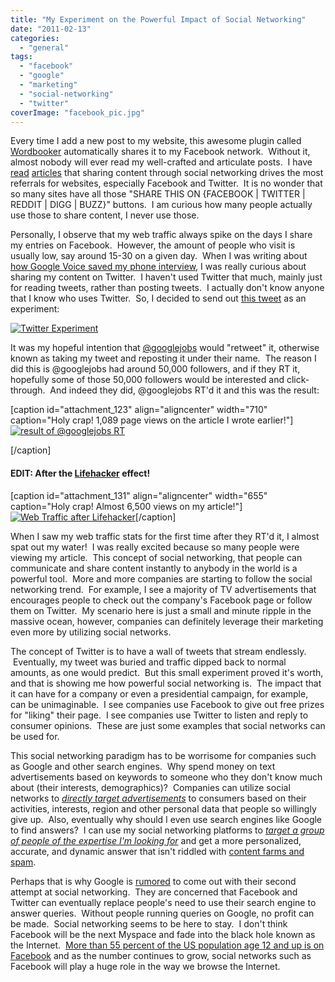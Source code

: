 ```yaml
---
title: "My Experiment on the Powerful Impact of Social Networking"
date: "2011-02-13"
categories: 
  - "general"
tags: 
  - "facebook"
  - "google"
  - "marketing"
  - "social-networking"
  - "twitter"
coverImage: "facebook_pic.jpg"
---
```


Every time I add a new post to my website, this awesome plugin called [Wordbooker](http://wordpress.org/extend/plugins/wordbooker/) automatically shares it to my Facebook network.  Without it, almost nobody will ever read my well-crafted and articulate posts.  I have [read](http://www.readwriteweb.com/archives/analysis_what_are_the_webs_top_sources_of_referral_traffic.php) [articles](http://blog.hubspot.com/blog/tabid/6307/bid/6609/Marketers-Gravitate-to-Facebook-As-Most-Trusted-Referral-Source.aspx) that sharing content through social networking drives the most referrals for websites, especially Facebook and Twitter.  It is no wonder that so many sites have all those "SHARE THIS ON {FACEBOOK | TWITTER | REDDIT | DIGG | BUZZ}" buttons.  I am curious how many people actually use those to share content, I never use those.

Personally, I observe that my web traffic always spike on the days I share my entries on Facebook.  However, the amount of people who visit is usually low, say around 15-30 on a given day.  When I was writing about [how Google Voice saved my phone interview](http://www.jessechen.net/blog/how-google-voice-saved-my-interview/), I was really curious about sharing my content on Twitter.  I haven't used Twitter that much, mainly just for reading tweets, rather than posting tweets.  I actually don't know anyone that I know who uses Twitter.  So, I decided to send out [this tweet](http://twitter.com/#!/meltedxice/status/35430446502256640) as an experiment:

[![](images/2011-02-13_0232.png "Twitter Experiment")](http://www.jessechen.net/blog/wp-content/uploads/2011/02/2011-02-13_0232.png)

It was my hopeful intention that [@googlejobs](http://twitter.com/#!/googlejobs/status/35511042423390208) would "retweet" it, otherwise known as taking my tweet and reposting it under their name.  The reason I did this is @googlejobs had around 50,000 followers, and if they RT it, hopefully some of those 50,000 followers would be interested and click-through.  And indeed they did, @googlejobs RT'd it and this was the result:

\[caption id="attachment\_123" align="aligncenter" width="710" caption="Holy crap! 1,089 page views on the article I wrote earlier!"\][![result of @googlejobs RT](images/2011-02-13_0218-1024x526.png "Web Traffic After Twitter Post")](http://www.jessechen.net/blog/wp-content/uploads/2011/02/2011-02-13_0218.png) 

\[/caption\]

#### **EDIT:** After the [Lifehacker](http://lifehacker.com/#!5761345/how-google-voices-many-calling-options-can-be-a-lifesaver) effect!

\[caption id="attachment\_131" align="aligncenter" width="655" caption="Holy crap! Almost 6,500 views on my article!"\][![](images/2011-02-22_18481-1024x411.png "Web Traffic after Lifehacker ")](http://www.jessechen.net/blog/wp-content/uploads/2011/02/2011-02-22_18481.png)\[/caption\]

When I saw my web traffic stats for the first time after they RT'd it, I almost spat out my water!  I was really excited because so many people were viewing my article.  This concept of social networking, that people can communicate and share content instantly to anybody in the world is a powerful tool.  More and more companies are starting to follow the social networking trend.  For example, I see a majority of TV advertisements that encourages people to check out the company's Facebook page or follow them on Twitter.  My scenario here is just a small and minute ripple in the massive ocean, however, companies can definitely leverage their marketing even more by utilizing social networks.

The concept of Twitter is to have a wall of tweets that stream endlessly.  Eventually, my tweet was buried and traffic dipped back to normal amounts, as one would predict.  But this small experiment proved it's worth, and that is showing me how powerful social networking is.  The impact that it can have for a company or even a presidential campaign, for example, can be unimaginable.  I see companies use Facebook to give out free prizes for "liking" their page.  I see companies use Twitter to listen and reply to consumer opinions.  These are just some examples that social networks can be used for.

This social networking paradigm has to be worrisome for companies such as Google and other search engines.  Why spend money on text advertisements based on keywords to someone who they don't know much about (their interests, demographics)?  Companies can utilize social networks to _[directly target advertisements](http://online.wsj.com/article/SB118783296519606151.html)_ to consumers based on their activities, interests, region and other personal data that people so willingly give up.  Also, eventually why should I even use search engines like Google to find answers?  I can use my social networking platforms to _[target a group of people of the expertise I'm looking for](https://www.facebook.com/questions/)_ and get a more personalized, accurate, and dynamic answer that isn't riddled with [content farms and spam](http://www.codinghorror.com/blog/2011/01/trouble-in-the-house-of-google.html).

Perhaps that is why Google is [rumored](http://www.pcmag.com/article2/0,2817,2365734,00.asp) to come out with their second attempt at social networking.  They are concerned that Facebook and Twitter can eventually replace people's need to use their search engine to answer queries.  Without people running queries on Google, no profit can be made.  Social networking seems to be here to stay.  I don't think Facebook will be the next Myspace and fade into the black hole known as the Internet.  [More than 55 percent of the US population age 12 and up is on Facebook](http://articles.chicagotribune.com/2011-01-23/business/ct-biz-0124-facebook-world-20110123_1_facebook-social-network-millionth-user) and as the number continues to grow, social networks such as Facebook will play a huge role in the way we browse the Internet.
